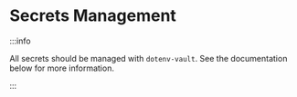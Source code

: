 # Secrets Management

:::info

All secrets should be managed with `dotenv-vault`. See the documentation below for more information.

:::


<DotenvDoc />

